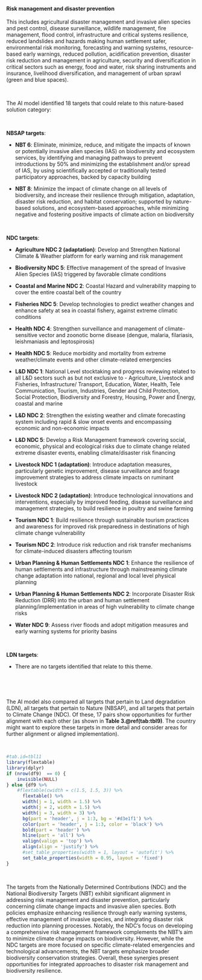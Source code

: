 #### Risk management and disaster prevention

::: {custom-style='Citation'}
This includes agricultural disaster management and invasive alien species and pest control, disease surveillance, wildlife management, fire management, flood control, infrastructure and critical systems resilience, reduced landslides and hazards making human settlement safer, environmental risk monitoring, forecasting and warning systems, resource-based early warnings, reduced pollution, acidification prevention, disaster risk reduction and management in agriculture, security and diversification in critical sectors such as energy, food and water, risk sharing instruments and insurance, livelihood diversification, and management of urban sprawl (green and blue spaces).
:::

<br>

::: {custom-style='Text'}
The AI model identified 18 targets that could relate to this nature-based solution category:
:::

<br>


**NBSAP targets**:

-   **NBT 6**: Eliminate, minimize, reduce, and mitigate the impacts of known or potentially invasive alien species (IAS) on biodiversity and ecosystem services, by identifying and managing pathways to prevent introductions by 50% and minimizing the establishment and/or spread of IAS, by using scientifically accepted or traditionally tested participatory approaches, backed by capacity building

-   **NBT 8**: Minimize the impact of climate change on all levels of biodiversity, and increase their resilience through mitigation, adaptation, disaster risk reduction, and habitat conservation; supported by nature-based solutions, and ecosystem-based approaches, while minimizing negative and fostering positive impacts of climate action on biodiversity



​

**NDC targets**:

-   **Agriculture NDC 2 (adaptation)**: Develop and Strengthen National Climate & Weather platform for early warning and risk management

-   **Biodiversity NDC 5**: Effective management of the spread of Invasive Alien Species (IAS) triggered by favorable climate conditions

-   **Coastal and Marine NDC 2**: Coastal Hazard and vulnerability mapping to cover the entire coastal belt of the country

-   **Fisheries NDC 5**: Develop technologies to predict weather changes and enhance safety at sea in coastal fishery, against extreme climatic conditions

-   **Health NDC 4**: Strengthen surveillance and management of climate-sensitive vector and zoonotic borne disease (dengue, malaria, filariasis, leishmaniasis and leptospirosis)

-   **Health NDC 5**: Reduce morbidity and mortality from extreme weather/climate events and other climate-related emergencies

-   **L&D NDC 1**: National Level stocktaking and progress reviewing related to all L&D sectors such as but not exclusive to - Agriculture, Livestock and Fisheries, Infrastructure/ Transport, Education, Water, Health, Tele Communication, Tourism, Industries, Gender and Child Protection, Social Protection, Biodiversity and Forestry, Housing, Power and Energy, coastal and marine

-   **L&D NDC 2**: Strengthen the existing weather and climate forecasting system including rapid & slow onset events and encompassing economic and non-economic impacts

-   **L&D NDC 5**: Develop a Risk Management framework covering social, economic, physical and ecological risks due to climate change related extreme disaster events, enabling climate/disaster risk financing

-   **Livestock NDC 1 (adaptation)**: Introduce adaptation measures, particularly genetic improvement, disease surveillance and forage improvement strategies to address climate impacts on ruminant livestock

-   **Livestock NDC 2 (adaptation)**: Introduce technological innovations and interventions, especially by improved feeding, disease surveillance and management strategies, to build resilience in poultry and swine farming

-   **Tourism NDC 1**: Build resilience through sustainable tourism practices and awareness for improved risk preparedness in destinations of high climate change vulnerability

-   **Tourism NDC 2**: Introduce risk reduction and risk transfer mechanisms for climate-induced disasters affecting tourism

-   **Urban Planning & Human Settlements NDC 1**: Enhance the resilience of human settlements and infrastructure through mainstreaming climate change adaptation into national, regional and local level physical planning

-   **Urban Planning & Human Settlements NDC 2**: Incorporate Disaster Risk Reduction (DRR) into the urban and human settlement planning/implementation in areas of high vulnerability to climate change risks

-   **Water NDC 9**: Assess river floods and adopt mitigation measures and early warning systems for priority basins



​



**LDN targets**:

-   There are no targets identified that relate to this theme.



​




<br>

::: {custom-style='Text'}
The AI model also compared all targets that pertain to Land degradation (LDN), all targets that pertain to Nature (NBSAP), and all targets that pertain to Climate Change (NDC). Of these, 17 pairs show opportunities for further alignment with each other (as shown in **Table 3.\@ref(tab:tbl9)**. The country might want to explore these targets in more detail and consider areas for further alignment or aligned implementation).
:::

<br>

```r
#tab.id=tbl11
library(flextable)
library(dplyr)
if (nrow(df9)  == 0) {
    invisible(NULL)
} else {df9 %>% 
    #flextable(cwidth = c(1.5, 1.5, 3)) %>% 
      flextable() %>% 
      width(j = 1, width = 1.5) %>% 
      width(j = 2, width = 1.5) %>% 
      width(j = 3, width = 3) %>% 
      bg(part = 'header', j = 1:3, bg = '#d3e1f1') %>% 
      color(part = 'header', j = 1:3, color = 'black') %>% 
      bold(part = 'header') %>% 
      hline(part = 'all') %>% 
      valign(valign = 'top') %>% 
      align(align = 'justify') %>%  
      #set_table_properties(width = 1, layout = 'autofit') %>% 
      set_table_properties(width = 0.95, layout = 'fixed')
}
```

<br>

::: {custom-style='summ'}
The targets from the Nationally Determined Contributions (NDC) and the National Biodiversity Targets (NBT) exhibit significant alignment in addressing risk management and disaster prevention, particularly concerning climate change impacts and invasive alien species. Both policies emphasize enhancing resilience through early warning systems, effective management of invasive species, and integrating disaster risk reduction into planning processes. Notably, the NDC's focus on developing a comprehensive risk management framework complements the NBT's aim to minimize climate change impacts on biodiversity. However, while the NDC targets are more focused on specific climate-related emergencies and technological advancements, the NBT targets emphasize broader biodiversity conservation strategies. Overall, these synergies present opportunities for integrated approaches to disaster risk management and biodiversity resilience.
:::

<br>

